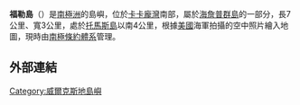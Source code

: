 {{coord|66|12|S|101|0|E|source:GNIS|display=title}}

'''福勒島'''（{{lang-en|Fuller Island}}）是[[南極洲|南極洲]]的島嶼，位於[[卡卡龐灣|卡卡龐灣]]南部，屬於[[海詹普群島|海詹普群島]]的一部分，長7公里、寬3公里，處於[[托馬斯島|托馬斯島]]以南4公里，根據[[美國|美國]]海軍拍攝的空中照片繪入地圖，現時由[[南極條約體系|南極條約體系]]管理。

==外部連結==
{{cite gnis | type = antarid | id = 5382| name = Fuller Island | accessdate = 2012-04-12}}

{{DEFAULTSORT:Fuller Island}}
[[Category:威爾克斯地島嶼|Category:威爾克斯地島嶼]]


{{WilkesLand-geo-stub}}